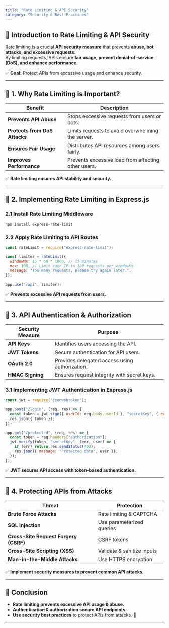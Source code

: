 ```yaml
---
title: "Rate Limiting & API Security"
category: "Security & Best Practices"
---
```


## 📌 Introduction to Rate Limiting & API Security

Rate limiting is a crucial **API security measure** that prevents **abuse, bot attacks, and excessive requests**.  
By limiting requests, APIs ensure **fair usage, prevent denial-of-service (DoS), and enhance performance**.

✅ **Goal:** Protect APIs from excessive usage and enhance security.  

---

## 🔹 1. Why Rate Limiting is Important?

| Benefit | Description |
|---------|-------------|
| **Prevents API Abuse** | Stops excessive requests from users or bots. |
| **Protects from DoS Attacks** | Limits requests to avoid overwhelming the server. |
| **Ensures Fair Usage** | Distributes API resources among users fairly. |
| **Improves Performance** | Prevents excessive load from affecting other users. |

✅ **Rate limiting ensures API stability and security.**  

---

## 🔹 2. Implementing Rate Limiting in Express.js

### **2.1 Install Rate Limiting Middleware**
```bash
npm install express-rate-limit
```

### **2.2 Apply Rate Limiting to API Routes**
```javascript
const rateLimit = require("express-rate-limit");

const limiter = rateLimit({
  windowMs: 15 * 60 * 1000, // 15 minutes
  max: 100, // Limit each IP to 100 requests per windowMs
  message: "Too many requests, please try again later.",
});

app.use("/api", limiter);
```

✅ **Prevents excessive API requests from users.**  

---

## 🔹 3. API Authentication & Authorization

| Security Measure | Purpose |
|-----------------|---------|
| **API Keys** | Identifies users accessing the API. |
| **JWT Tokens** | Secure authentication for API users. |
| **OAuth 2.0** | Provides delegated access using authorization. |
| **HMAC Signing** | Ensures request integrity with secret keys. |

### **3.1 Implementing JWT Authentication in Express.js**
```javascript
const jwt = require("jsonwebtoken");

app.post("/login", (req, res) => {
  const token = jwt.sign({ userId: req.body.userId }, "secretKey", { expiresIn: "1h" });
  res.json({ token });
});

app.get("/protected", (req, res) => {
  const token = req.headers["authorization"];
  jwt.verify(token, "secretKey", (err, user) => {
    if (err) return res.sendStatus(403);
    res.json({ message: "Protected data", user });
  });
});
```

✅ **JWT secures API access with token-based authentication.**  

---

## 🔹 4. Protecting APIs from Attacks

| Threat | Protection |
|--------|------------|
| **Brute Force Attacks** | Rate limiting & CAPTCHA |
| **SQL Injection** | Use parameterized queries |
| **Cross-Site Request Forgery (CSRF)** | CSRF tokens |
| **Cross-Site Scripting (XSS)** | Validate & sanitize inputs |
| **Man-in-the-Middle Attacks** | Use HTTPS encryption |

✅ **Implement security measures to prevent common API attacks.**  

---

## 📌 Conclusion

- **Rate limiting prevents excessive API usage & abuse.**  
- **Authentication & authorization secure API endpoints.**  
- **Use security best practices** to protect APIs from attacks. 🚀  

---
